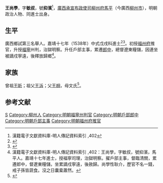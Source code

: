 {{明清人物信息框
| 姓名 = 王尚學
| 原名 =
| 圖片名稱= 
| 圖片大小 =
| 圖片說明 = 
| 最高職務 =
| 國家 = 大明 
| 爵位 =
| 籍貫 = 廣西柳州府馬平縣
| 族裔 = 
| 字號 = 
| 諡號 =
| 出生日期 = 生年不詳
| 出生地點 = <!---廣西柳州府馬平縣--->
| 逝世日期 = 卒年不詳 
| 逝世地點 =
| 墓葬 =
| 配偶 = 
| 親屬 = （孙）[[王启元|王启元]]，天启二年进士
| 出身 =
* 嘉靖十七年戊戌科同進士出身
| 經歷 =
| 著作 =  
}}
'''王尚學'''，字'''敏叔'''，號'''抑濱'''<ref>漢籍電子文獻資料庫-明人傳記資料索引 ,402</ref>，[[廣西承宣布政使司|廣西承宣布政使司]][[柳州府|柳州府]][[馬平|馬平]]（今廣西[[柳州市|柳州市]]），明朝政治人物、同進士出身。

== 生平 ==
廣西鄉試第三名舉人。嘉靖十七年（1538年）中式戊戌科進士<ref>{{Cite book|title=《皇明贡举考》卷五|author=[[张朝瑞|张朝瑞]]|publisher=《续修四库全书》史部第828册|year=|isbn=|location=|pages=}}</ref><ref>{{Cite book|title=贡举志五种 上|author=鲁小俊，江俊伟著|publisher=武汉大学出版社|year=2009|isbn=978-7-307-07043-1|location=武汉|pages=}}</ref>。初授[[福州府|福州府]]推官，升授[[福寧|福寧]]州判，治獄明察。升任戶部主事，累遷[[郎中|郎中]]，總督遼東糧儲，因連坐被謫戍寧遠，後釋放歸鄉<ref>漢籍電子文獻資料庫-明人傳記資料索引 ,402：王尚學，字敏叔，號抑濱，馬平人。嘉靖十七年進士，授福寧司理，治獄明察。擢戶部主事，督臨清關，累遷郎中，督遼東糧儲，坐累謫戍寧遠，後赦歸。尚學性耿介，歷官不名一錢，戒子孫皆蔬食。沒之日囊槖蕭然。</ref>。

== 家族 ==
曾祖[[王昕|王昕]]；祖父[[王泝|王泝]]；父[[王相|王相]]，母文氏<ref>{{Cite book|title=天一阁藏明代科举录选刊 登科录 点校本|author=龚延明主编|publisher=宁波出版社|year=2016|isbn=978-7-5526-2320-8|location=宁波|pages=|quote=《天一閣藏明代科舉錄選刊.登科錄》之《嘉靖十七年戊戌科進士登科錄》}}</ref>。

==参考文献==
{{reflist}}

{{嘉靖十七年戊戌科殿試金榜}}

{{Authority control}}
{{DEFAULTSORT:Wang王}}
[[Category:王姓|S]]
[[Category:柳州人|Category:柳州人]]
[[Category:明朝福寧州判官|Category:明朝福寧州判官]]
[[Category:明朝戶部郎中|Category:明朝戶部郎中]]
[[Category:明朝戶部主事|Category:明朝戶部主事]]
[[Category:明朝福州府推官|Category:明朝福州府推官]]